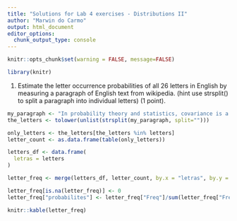 ```yaml
---
title: "Solutions for Lab 4 exercises - Distributions II"
author: "Marwin do Carmo"
output: html_document
editor_options: 
  chunk_output_type: console
---
```


```r
knitr::opts_chunk$set(warning = FALSE, message=FALSE)
```

```r
library(knitr)
```

1. Estimate the letter occurrence probabilities of all 26 letters in English by measuring a paragraph of English text from wikipedia. (hint use strsplit() to split a paragraph into individual letters) (1 point).

```r
my_paragraph <- "In probability theory and statistics, covariance is a measure of the joint variability of two random variables.If the greater values of one variable mainly correspond with the greater values of the other variable, and the same holds for the lesser values (that is, the variables tend to show similar behavior), the covariance is positive. In the opposite case, when the greater values of one variable mainly correspond to the lesser values of the other, (that is, the variables tend to show opposite behavior), the covariance is negative. The sign of the covariance therefore shows the tendency in the linear relationship between the variables. The magnitude of the covariance is not easy to interpret because it is not normalized and hence depends on the magnitudes of the variables. The normalized version of the covariance, the correlation coefficient, however, shows by its magnitude the strength of the linear relation."
the_letters <- tolower(unlist(strsplit(my_paragraph, split="")))

```

```r
only_letters <- the_letters[the_letters %in% letters]
letter_count <- as.data.frame(table(only_letters))
```

```r

letters_df <- data.frame(
  letras = letters
)

letter_freq <- merge(letters_df, letter_count, by.x = "letras", by.y = "only_letters", all.x = TRUE)

letter_freq[is.na(letter_freq)] <- 0
letter_freq["probabilites"] <- letter_freq["Freq"]/sum(letter_freq["Freq"])

knitr::kable(letter_freq)

```

